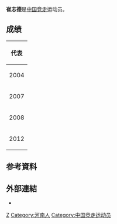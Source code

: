 {{Infobox sportsperson
| name                      = 崔志德
| image                     = 
| image_size                = 
| alt                       = 
| caption                   = 
| real_name                 = 
| native_name               = 
| native_name_lang          = 
| romanizedname             = 
| english_name              = 
| birth_name                = 
| nickname                  = 
| nationality               = 
| national_team             = 
| ethnicity                 = 
| hometown                  = {{CHN-1949}}河北省滄州
| citizenship               = 
| birth_date                = {{Birth date and age|year=1983|month=1|day=11}}
| birth_place               = 
| death_date                = 
| death_place               = 
| resting_place             = 
| resting_place_coordinates = 
| monuments                 = 
| residence                 = 
| education                 = 
| alma_mater                = 
| occupation                = 
| years_active              = 2000 -
| employer                  = 
| agent                     = 
| height                    = {{height|m=1.82}}
| weight                    = {{weight|kg=73}}
| spouse                    = 
| life_partner              = 
| other_interests           = 
| website                   = 
| module                    = 
| country                   = 
| sport                     = 田徑
| position                  = 
| shoots                    = 
| catches                   = 
| disability                = 
| disability_class          = 
| weight_class              = 
| weight_class_type         = 
| rank                      = 
| event                     = 競走
| event_type                = 
| universityteam            = 
| collegeteam               = 
| league                    = 
| league_type               = 
| club                      = 
| team                      = 
| turnedpro                 = 
| turnedpro_type            = 
| partner                   = 
| former_partner            = 
| coach                     = 
| retired                   = 
| coaching                  = 
| module2                   = 
| worlds                    = 
{{ubl
|'''2004年IAAF競走杯'''：50公里競走第7名
|'''2004年IAAF競走杯'''：50公里競走Team第2名
|'''2007年國際軍人夏季運動會'''：20000公尺競走第1名
|'''2008年IAAF競走杯'''：20公里競走第28名
|'''2012年IAAF競走杯'''：50公里競走第21名
|'''2012年IAAF競走杯'''：50公里競走Team第1名
}}
| regionals                 = 
{{ubl
|'''2007年亞洲田徑錦標賽'''：20公里競走第一名
}}
| nationals                 = 
{{ubl
|'''2005年中國全國運動會男子組'''：20公里競走第五名
|'''2009年中國全國運動會男子組'''：50公里競走第八名
|'''2010年中國全國成年競走冠軍賽男子組'''：20公里競走第七名
|'''2010年中國全國成年競走冠軍賽男子組'''：50公里競走第六名
|'''2010年中國全國成年競走錦標賽男子組'''：20公里競走第三名
|'''2011年中國全國競走冠軍賽男子組'''：50公里競走第一名
}}
| olympics                  = 
| paralympics               = 
| commonwealth              = 
| highestranking            = 
| pb                        = 
{{ubl
|'''10公里競走'''：39分29秒 （2005年）
|'''20000公尺競走'''：1小時23分42.98秒 （2007年 '''國際軍人夏季運動會紀錄'''）
|'''20公里競走'''：1小時17分53秒 （2005年）
|'''50公里競走'''：3小時44分20秒 （2005年）
}}
| medaltemplates            = 
{{MedalCountry|{{CHN-1949}}}}
{{MedalSport|男子田徑}}
{{MedalCompetition|IAAF競走杯}}
{{MedalSilver|2004年德國瑙姆堡|50公里競走Team}}
{{MedalGold|2012年俄羅斯Saransk|50公里競走Team}}
{{MedalCompetition|亞洲田徑錦標賽}}
{{MedalGold|2007年約旦安曼|20公里競走}}
{{MedalCountry|{{PLA}}}}
{{MedalSport|男子田徑}}
{{MedalCompetition|國際軍人夏季運動會}}
{{MedalGold|2007年印度海德拉巴|20000公尺競走}}
{{MedalCompetition|中國全國成年競走錦標賽}}
{{MedalBronze|2010年中國北京市|20公里競走}}
{{MedalCompetition|中國全國競走冠軍賽}}
{{MedalGold|2011年中國江蘇省太倉市|50公里競走}}
| show-medals               = 
| medaltemplates-title      = 
| module3                   = 
| updated                   = 2018年3月24日
}}
'''崔志德'''{{BD|1983年|1月11日||}}是[[中国|中国]][[竞走|竞走]]运动员。

== 成绩 ==
{| {{AchievementTable|Event=yes}}
|-
!colspan="6"|代表 {{CHN}}
|-
|2004
|[[2004年竞走世界杯|竞走世界杯]]
|[[德国|德国]][[瑙姆堡|瑙姆堡]]
|第7名
|50 km
|3:52:24
|-
|2007
|[[2007年亚洲田径锦标赛|亚洲锦标赛]]
|[[约旦|约旦]][[安曼|安曼]]
|bgcolor="gold" | 第1名
|20 km
|[[2007年亚洲田径锦标赛–男子20公里竞走|1:30:21.3]]
|-
|2008
|[[2004年竞走世界杯|竞走世界杯]]
|[[俄罗斯|俄罗斯]][[切博克萨雷|切博克萨雷]]
|第78名
|20 km
|1:31:46
|-
|2012
|[[2012年竞走世界杯|竞走世界杯]]
|[[俄罗斯|俄罗斯]][[萨兰斯克|萨兰斯克]]
|第24名
|50 km
|3:57:23
|}

== 参考資料 ==
{{Reflist}}

== 外部連結 ==
*{{IAAF name|188859}}

{{DEFAULTSORT:C}}

[[Category:崔姓|Z]]
[[Category:河南人|Category:河南人]]
[[Category:中国竞走运动员|Category:中国竞走运动员]]